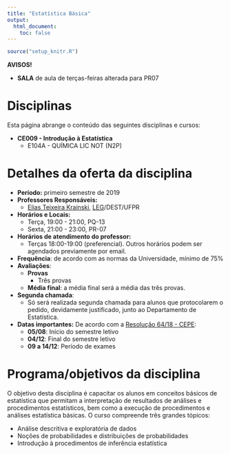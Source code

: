 ```yaml
---
title: "Estatística Básica"
output:
  html_document:
    toc: false
---
```


```r
source("setup_knitr.R")
```

<div class="alert alert-danger" role="alert">
**AVISOS!**

- **SALA** de aula de terças-feiras alterada para PR07

</div>

# Disciplinas

Esta página abrange o conteúdo das seguintes disciplinas e cursos:

- **CE009 - Introdução à Estatística**
  - E104A - QUÍMICA LIC NOT (N2P)

# Detalhes da oferta da disciplina

- **Período:** primeiro semestre de 2019
- **Professores Responsáveis:**
  - [Elias Teixeira Krainski][], [LEG][]/DEST/UFPR
<!--[Fernando de Pol Mayer]: http://leg.ufpr.br/~fernandomayer
[Wagner Hugo Bonat]: http://leg.ufpr.br/~wbonat 
-->
- **Horários e Locais:**
    - Terça, 19:00 - 21:00, PQ-13
    - Sexta, 21:00 - 23:00, PR-07
- **Horários de atendimento do professor:**
    - Terças 18:00-19:00 (preferencial). Outros horários
      podem ser agendados previamente por email.
- **Frequência**: de acordo com as normas da Universidade, mínimo de 75%
- **Avaliações**:
  - **Provas** 
    - Três provas
  - **Média final**: a média final será a média das três provas.
- **Segunda chamada**:
  - Só será realizada segunda chamada para alunos que protocolarem o
    pedido, devidamente justificado, junto ao Departamento de
    Estatística.
- **Datas importantes:** De acordo com a [Resolução 64/18 - CEPE][]:
    - **05/08**: Início do semestre letivo
    - **04/12**: Final do semestre letivo
    - **09 a 14/12**: Período de exames

# Programa/objetivos da disciplina

O objetivo desta disciplina é capacitar os alunos em conceitos básicos
de estatística que permitam a interpretação de resultados de análises e
procedimentos estatísticos, bem como a execução de procedimentos e
análises estatística básicas. O curso compreende três grandes tópicos:

- Análise descritiva e exploratória de dados
- Noções de probabilidades e distribuições de probabilidades
- Introdução à procedimentos de inferência estatística

<!-- links -->

[Elias Teixeira Krainski]: http://www.leg.ufpr.br/~elias/
<!--[Fernando de Pol Mayer]: http://leg.ufpr.br/~fernandomayer
[Wagner Hugo Bonat]: http://leg.ufpr.br/~wbonat 
-->>
[LEG]: http://www.leg.ufpr.br
[Resolução 64/18 - CEPE]: http://www.est.ufpr.br/calendario/cepe6418.pdf

